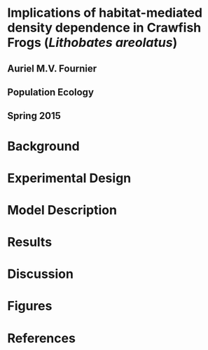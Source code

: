 
# Implications of habitat-mediated density dependence in Crawfish Frogs (*Lithobates areolatus*)

## Auriel M.V. Fournier
## Population Ecology
## Spring 2015

# Background

# Experimental Design

# Model Description

# Results

# Discussion

# Figures

# References

